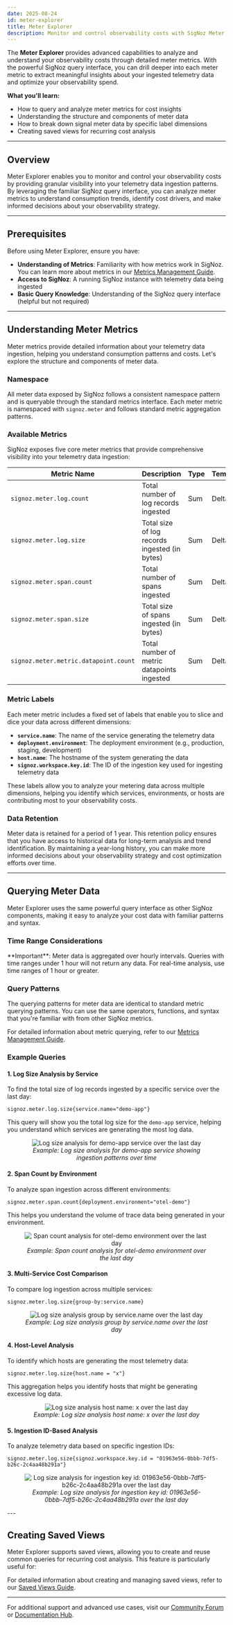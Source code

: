 ```yaml
---
date: 2025-08-24
id: meter-explorer
title: Meter Explorer
description: Monitor and control observability costs with SigNoz Meter Explorer. Drill deeper into meter metrics with powerful query capabilities and gain actionable insights for cost optimization.
---
```


The **Meter Explorer** provides advanced capabilities to analyze and understand your observability costs through detailed meter metrics. With the powerful SigNoz query interface, you can drill deeper into each meter metric to extract meaningful insights about your ingested telemetry data and optimize your observability spend.

**What you'll learn:**

- How to query and analyze meter metrics for cost insights
- Understanding the structure and components of meter data
- How to break down signal meter data by specific label dimensions
- Creating saved views for recurring cost analysis

---

## Overview

Meter Explorer enables you to monitor and control your observability costs by providing granular visibility into your telemetry data ingestion patterns. By leveraging the familiar SigNoz query interface, you can analyze meter metrics to understand consumption trends, identify cost drivers, and make informed decisions about your observability strategy.

---

## Prerequisites

Before using Meter Explorer, ensure you have:

- **Understanding of Metrics**: Familiarity with how metrics work in SigNoz. You can learn more about metrics in our [Metrics Management Guide](/docs/metrics-management/types-and-aggregation/).
- **Access to SigNoz**: A running SigNoz instance with telemetry data being ingested
- **Basic Query Knowledge**: Understanding of the SigNoz query interface (helpful but not required)

---

## Understanding Meter Metrics

Meter metrics provide detailed information about your telemetry data ingestion, helping you understand consumption patterns and costs. Let's explore the structure and components of meter data.

### Namespace

All meter data exposed by SigNoz follows a consistent namespace pattern and is queryable through the standard metrics interface. Each meter metric is namespaced with `signoz.meter` and follows standard metric aggregation patterns.

### Available Metrics

SigNoz exposes five core meter metrics that provide comprehensive visibility into your telemetry data ingestion:

| **Metric Name**                       | **Description**                               | **Type** | **Temporality** |
| ------------------------------------- | --------------------------------------------- | -------- | --------------- |
| `signoz.meter.log.count`              | Total number of log records ingested          | Sum      | Delta           |
| `signoz.meter.log.size`               | Total size of log records ingested (in bytes) | Sum      | Delta           |
| `signoz.meter.span.count`             | Total number of spans ingested                | Sum      | Delta           |
| `signoz.meter.span.size`              | Total size of spans ingested (in bytes)       | Sum      | Delta           |
| `signoz.meter.metric.datapoint.count` | Total number of metric datapoints ingested    | Sum      | Delta           |

### Metric Labels

Each meter metric includes a fixed set of labels that enable you to slice and dice your data across different dimensions:

- **`service.name`**: The name of the service generating the telemetry data
- **`deployment.environment`**: The deployment environment (e.g., production, staging, development)
- **`host.name`**: The hostname of the system generating the data
- **`signoz.workspace.key.id`**: The ID of the ingestion key used for ingesting telemetry data

These labels allow you to analyze your metering data across multiple dimensions, helping you identify which services, environments, or hosts are contributing most to your observability costs.

### Data Retention

Meter data is retained for a period of 1 year. This retention policy ensures that you have access to historical data for long-term analysis and trend identification.
By maintaining a year-long history, you can make more informed decisions about your observability strategy and cost optimization efforts over time.

---

## Querying Meter Data

Meter Explorer uses the same powerful query interface as other SigNoz components, making it easy to analyze your cost data with familiar patterns and syntax.

### Time Range Considerations

<Admonition type="info">
  **Important**: Meter data is aggregated over hourly intervals. Queries with time ranges under 1
  hour will not return any data. For real-time analysis, use time ranges of 1 hour or greater.
</Admonition>

### Query Patterns

The querying patterns for meter data are identical to standard metric querying patterns. You can use the same operators, functions, and syntax that you're familiar with from other SigNoz metrics.

For detailed information about metric querying, refer to our [Metrics Management Guide](/docs/metrics-management/types-and-aggregation/).

### Example Queries

#### 1. Log Size Analysis by Service

To find the total size of log records ingested by a specific service over the last day:

```
signoz.meter.log.size{service.name="demo-app"}
```

This query will show you the total log size for the `demo-app` service, helping you understand which services are generating the most log data.

<figure data-zoomable align="center">
  <img
    src="/img/docs/cost-meter/meter-explorer/usecase-1.webp"
    alt="Log size analysis for demo-app service over the last day"
  />
  <figcaption>
    <i>Example: Log size analysis for demo-app service showing ingestion patterns over time</i>
  </figcaption>
</figure>

#### 2. Span Count by Environment

To analyze span ingestion across different environments:

```
signoz.meter.span.count{deployment.environment="otel-demo"}
```

This helps you understand the volume of trace data being generated in your environment.

<figure data-zoomable align="center">
  <img
    src="/img/docs/cost-meter/meter-explorer/usecase-2.webp"
    alt="Span count analysis for otel-demo environment over the last day"
  />
  <figcaption>
    <i>Example: Span count analysis for otel-demo environment over the last day</i>
  </figcaption>
</figure>

#### 3. Multi-Service Cost Comparison

To compare log ingestion across multiple services:

```
signoz.meter.log.size{group-by:service.name}
```

<figure data-zoomable align="center">
  <img
    src="/img/docs/cost-meter/meter-explorer/usecase-3.webp"
    alt="Log size analysis group by service.name over the last day"
  />
  <figcaption>
    <i>Example: Log size analysis group by service.name over the last day</i>
  </figcaption>
</figure>

#### 4. Host-Level Analysis

To identify which hosts are generating the most telemetry data:

```
signoz.meter.log.size{host.name = "x"}
```

This aggregation helps you identify hosts that might be generating excessive log data.

<figure data-zoomable align="center">
  <img
    src="/img/docs/cost-meter/meter-explorer/usecase-4.webp"
    alt="Log size analysis host name: x over the last day"
  />
  <figcaption>
    <i>Example: Log size analysis host name: x over the last day</i>
  </figcaption>
</figure>

#### 5. Ingestion ID-Based Analysis

To analyze telemetry data based on specific ingestion IDs:

```
signoz.meter.log.size{signoz.workspace.key.id = "01963e56-0bbb-7df5-b26c-2c4aa48b291a"}
```

<figure data-zoomable align="center">
  <img
    src="/img/docs/cost-meter/meter-explorer/usecase-5.webp"
    alt="Log size analysis for ingestion key id: 01963e56-0bbb-7df5-b26c-2c4aa48b291a over the last day"
  />
  <figcaption>
    <i>
      Example: Log size analysis for ingestion key id: 01963e56-0bbb-7df5-b26c-2c4aa48b291a over the
      last day
    </i>
  </figcaption>
</figure>
---

## Creating Saved Views

Meter Explorer supports saved views, allowing you to create and reuse common queries for recurring cost analysis. This feature is particularly useful for:

For detailed information about creating and managing saved views, refer to our [Saved Views Guide](/docs/product-features/saved-view/#how-to-use-saved-views).

---

For additional support and advanced use cases, visit our [Community Forum](https://github.com/SigNoz/signoz/discussions) or [Documentation Hub](/docs/).

